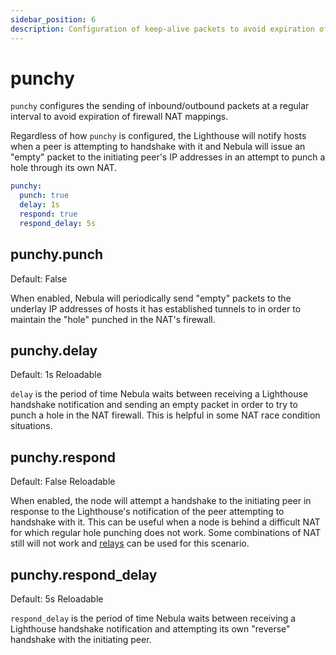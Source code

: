 ```yaml
---
sidebar_position: 6
description: Configuration of keep-alive packets to avoid expiration of firewall and NAT mappings
---
```



# punchy

`punchy` configures the sending of inbound/outbound packets at a regular interval to avoid expiration of firewall NAT
mappings.

Regardless of how `punchy` is configured, the Lighthouse will notify hosts when a peer is attempting to handshake with
it and Nebula will issue an "empty" packet to the initiating peer's IP addresses in an attempt to punch a hole through
its own NAT.

```yml
punchy:
  punch: true
  delay: 1s
  respond: true
  respond_delay: 5s
```

## punchy.punch

<Pill className="mb-24">Default: False</Pill>

When enabled, Nebula will periodically send "empty" packets to the underlay IP addresses of hosts it has established
tunnels to in order to maintain the "hole" punched in the NAT's firewall.

## punchy.delay

<Pill className="mb-24">Default: 1s</Pill> <Pill className="mb-24">Reloadable</Pill>

`delay` is the period of time Nebula waits between receiving a Lighthouse handshake notification and sending an empty
packet in order to try to punch a hole in the NAT firewall. This is helpful in some NAT race condition situations.

## punchy.respond

<Pill className="mb-24">Default: False</Pill> <Pill className="mb-24">Reloadable</Pill>

When enabled, the node will attempt a handshake to the initiating peer in response to the Lighthouse's notification of
the peer attempting to handshake with it. This can be useful when a node is behind a difficult NAT for which regular
hole punching does not work. Some combinations of NAT still will not work and [relays](/docs/config/relay/) can be used
for this scenario.

## punchy.respond_delay

<Pill className="mb-24">Default: 5s</Pill> <Pill className="mb-24">Reloadable</Pill>

`respond_delay` is the period of time Nebula waits between receiving a Lighthouse handshake notification and attempting
its own "reverse" handshake with the initiating peer.
